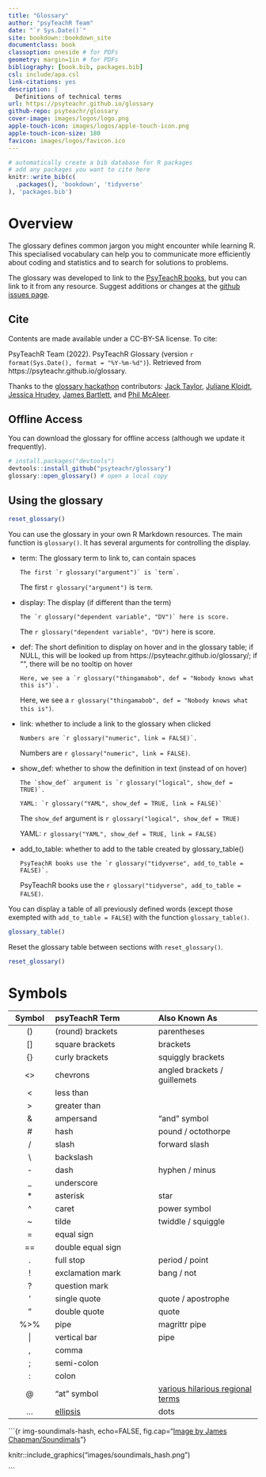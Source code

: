 ```yaml
--- 
title: "Glossary" 
author: "psyTeachR Team" 
date: "`r Sys.Date()`"
site: bookdown::bookdown_site
documentclass: book
classoption: oneside # for PDFs
geometry: margin=1in # for PDFs
bibliography: [book.bib, packages.bib]
csl: include/apa.csl
link-citations: yes
description: | 
  Definitions of technical terms
url: https://psyteachr.github.io/glossary
github-repo: psyteachr/glossary
cover-image: images/logos/logo.png
apple-touch-icon: images/logos/apple-touch-icon.png
apple-touch-icon-size: 180
favicon: images/logos/favicon.ico
---
```


```r
# automatically create a bib database for R packages
# add any packages you want to cite here
knitr::write_bib(c(
  .packages(), 'bookdown', 'tidyverse'
), 'packages.bib')

```

# Overview {-}

The glossary defines common jargon you might encounter while learning R. This specialised vocabulary can help you to communicate more efficiently about coding and statistics and to search for solutions to problems.

The glossary was developed to link to the [PsyTeachR books](https://psyteachr.github.io/){target="_blank"}, but you can link to it from any resource. Suggest additions or changes at the [github issues page](https://github.com/PsyTeachR/glossary/issues){target="_blank"}.

## Cite

Contents are made available under a CC-BY-SA license. To cite:

PsyTeachR Team (2022). PsyTeachR Glossary  (version `r format(Sys.Date(), format = "%Y-%m-%d")`). Retrieved from https://psyteachr.github.io/glossary.


Thanks to the [glossary hackathon](https://docs.google.com/document/d/1FOohcEbWTAXB7OWSvMZzwMI3F--pNNRT3_3DSB6KeB8/edit) contributors: 
[Jack Taylor](https://github.com/PsyTeachR/glossary/issues?q=is%3Aissue+author%3AJackEdTaylor), 
[Juliane Kloidt](https://github.com/PsyTeachR/glossary/issues?q=is%3Aissue+author%3AJulianeKloidt), 
[Jessica Hrudey](https://github.com/PsyTeachR/glossary/issues/created_by/jhrudey), 
[James Bartlett](https://github.com/PsyTeachR/glossary/issues/created_by/BartlettJE), and 
[Phil McAleer](https://github.com/PsyTeachR/glossary/issues/created_by/philmcaleer).


## Offline Access

You can download the glossary for offline access (although we update it frequently).

``` r
# install.packages("devtools")
devtools::install_github("psyteachr/glossary")
glossary::open_glossary() # open a local copy
```



## Using the glossary

```r
reset_glossary()
```

You can use the glossary in your own R Markdown resources. The main function is `glossary()`. It has several arguments for controlling the display.


* term: The glossary term to link to, can contain spaces

    ```verbatim
    The first `r glossary("argument")` is `term`.
    ```
    
    The first `r glossary("argument")` is `term`.

* display: The display (if different than the term)

    ```verbatim
    The `r glossary("dependent variable", "DV")` here is score.
    ```
    
    The `r glossary("dependent variable", "DV")` here is score.

* def: The short definition to display on hover and in the glossary table; if NULL, this will be looked up from https://psyteachr.github.io/glossary/; if "", there will be no tooltip on hover

    ```verbatim
    Here, we see a `r glossary("thingamabob", def = "Nobody knows what this is")`.
    ```
    
    Here, we see a `r glossary("thingamabob", def = "Nobody knows what this is")`.

* link: whether to include a link to the glossary when clicked

    ```verbatim
    Numbers are `r glossary("numeric", link = FALSE)`.
    ```
    
    Numbers are `r glossary("numeric", link = FALSE)`.

* show_def: whether to show the definition in text (instead of on hover)

    ```verbatim
    The `show_def` argument is `r glossary("logical", show_def = TRUE)`. 
    
    YAML: `r glossary("YAML", show_def = TRUE, link = FALSE)`
    ```
    
    The `show_def` argument is `r glossary("logical", show_def = TRUE)`
    
    YAML: `r glossary("YAML", show_def = TRUE, link = FALSE)`

* add_to_table: whether to add to the table created by glossary_table()

    ```verbatim
    PsyTeachR books use the `r glossary("tidyverse", add_to_table = FALSE)`.
    ```
    
    PsyTeachR books use the `r glossary("tidyverse", add_to_table = FALSE)`.

You can display a table of all previously defined words (except those exempted with `add_to_table = FALSE`) with the function `glossary_table()`.

```r
glossary_table()
```

Reset the glossary table between sections with `reset_glossary()`.

```r
reset_glossary()
```




# Symbols

| Symbol | psyTeachR Term    | Also Known As     |
|:------:|:------------------|:------------------|
| ()     | (round) brackets  | parentheses       |
| []     | square brackets   | brackets          |
| {}     | curly brackets    | squiggly brackets |
| <>     | chevrons          | angled brackets / guillemets |
| <      | less than         |                   |
| >      | greater than      |                   |
| &      | ampersand         | "and" symbol      |
| #      | hash              | pound / octothorpe|
| /      | slash             | forward slash     |
| \\     | backslash         |                   |
| -      | dash              | hyphen / minus    |
| _      | underscore        |                   |
| *      | asterisk          | star              |
| ^      | caret             | power symbol      |
| ~      | tilde             | twiddle / squiggle|
| =      | equal sign        |                   |
| ==     | double equal sign |                   |
| .      | full stop         | period / point    |
| !      | exclamation mark  | bang / not        |
| ?      | question mark     |                   |
| '      | single quote      | quote / apostrophe|
| "      | double quote      | quote             |
| %>%    | pipe              | magrittr pipe     |
| \|     | vertical bar      | pipe              |
| ,      | comma             |                   |
| ;      | semi-colon        |                   |
| :      | colon             |                   |
| @      | "at" symbol       | [various hilarious regional terms](https://www.theguardian.com/notesandqueries/query/0,5753,-1773,00.html){target="_blank"} |
| ...    | [ellipsis](e.html#ellipsis)| dots     |

```{r img-soundimals-hash, echo=FALSE, fig.cap="[Image by James Chapman/Soundimals](https://soundimals.tumblr.com/post/167354564886/chapmangamo-the-symbol-has-too-many-names){target='_blank'}"}

knitr::include_graphics("images/soundimals_hash.png")

```


